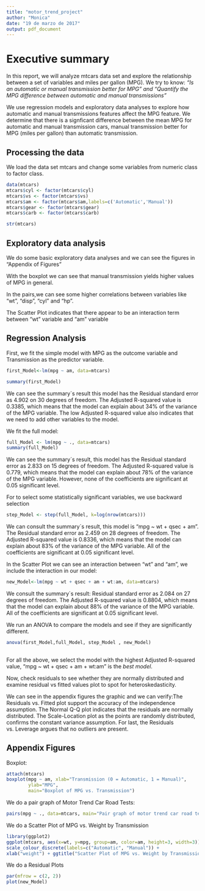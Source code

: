 ```yaml
---
title: "motor_trend_project"
author: "Monica"
date: "19 de marzo de 2017"
output: pdf_document
---
```




# Executive summary

In this report, we will analyze mtcars data set and explore the relationship between a set of variables and miles per gallon (MPG). We try to know:
*“Is an automatic or manual transmission better for MPG” and "Quantify the MPG difference between automatic and manual transmissions"*

We use regression models and exploratory data analyses to explore how automatic and manual transmissions features affect the MPG feature. 
We determine that there is a signficant difference between the mean MPG for automatic and manual transmission cars, manual transmission better for MPG (miles per gallon) than automatic transmission.

## Processing the data

We load the data set mtcars and change some variables from numeric class to factor class.


```r
data(mtcars)
mtcars$cyl <- factor(mtcars$cyl)
mtcars$vs <- factor(mtcars$vs)
mtcars$am <- factor(mtcars$am,labels=c('Automatic','Manual'))
mtcars$gear <- factor(mtcars$gear)
mtcars$carb <- factor(mtcars$carb)

str(mtcars)


```


## Exploratory data analysis

We do some basic exploratory data analyses and we can see the figures in "Appendix of Figures"

With the boxplot we can see that manual transmission yields higher values of MPG in general.

In the pairs,we can see some higher correlations between variables like "wt", "disp", "cyl" and "hp".

The Scatter Plot indicates that there appear to be an interaction term between "wt" variable and "am" variable


## Regression Analysis

First, we fit the simple model with MPG as the outcome variable and Transmission as the predictor variable.
```r
first_Model<-lm(mpg ~ am, data=mtcars)

summary(first_Model) 
```

We can see the summary`s result this model has the Residual standard error as 4.902 on 30 degrees of freedom. The Adjusted R-squared value is 0.3385, which means that the model can explain about 34% of the variance of the MPG variable. 
The low Adjusted R-squared value also indicates that we need to add other variables to the model.

We fit the full model:
```r
full_Model <- lm(mpg ~ ., data=mtcars)
summary(full_Model)
```

We can see the summary´s result, this model has the Residual standard error as 2.833 on 15 degrees of freedom. The Adjusted R-squared value is 0.779, which means that the model can explain about 78% of the variance of the MPG variable. However, none of the coefficients are significant at 0.05 significant level.

For to select some statistically significant variables, we use backward selection

```r
step_Model <- step(full_Model, k=log(nrow(mtcars)))
```

We can consult the summary´s result, this model is "mpg ~ wt + qsec + am". The Residual standard error as 2.459 on 28 degrees of freedom. The Adjusted R-squared value is 0.8336, which means that the model can explain about 83% of the variance of the MPG variable. All of the coefficients are significant at 0.05 significant level.

In the Scatter Plot we can see an interaction between "wt" and "am", we include the interaction in our model:
```r

new_Model<-lm(mpg ~ wt + qsec + am + wt:am, data=mtcars)
```

We consult the summary`s result: Residual standard error as 2.084 on 27 degrees of freedom. The Adjusted R-squared value is 0.8804, which means that the model can explain about 88% of the variance of the MPG variable. All of the coefficients are significant at 0.05 significant level. 

We run an ANOVA to compare the models and see if they are significantly different.

```r
anova(first_Model,full_Model, step_Model , new_Model) 
 
```

For all the above, we select the model with the highest Adjusted R-squared value, "mpg ~ wt + qsec + am + wt:am" is the *best model*.


Now, check residuals to see whether they are normally distributed and examine residual vs fitted values plot to spot for heteroskedasticity.

We can see in the appendix figures the graphic and we can verify:The Residuals vs. Fitted plot support the accuracy of the independence assumption. The Normal Q-Q plot indicates that the residuals are normally distributed. The Scale-Location plot as the points are randomly distributed, confirms the constant variance assumption. For last, the Residuals vs. Leverage argues that no outliers are present.
 
\newpage

## Appendix Figures

Boxplot:
```r
attach(mtcars)
boxplot(mpg ~ am, xlab="Transmission (0 = Automatic, 1 = Manual)",
        ylab="MPG",
        main="Boxplot of MPG vs. Transmission")
```
\newpage
We do a pair graph of Motor Trend Car Road Tests:
```r

pairs(mpg ~ ., data=mtcars, main="Pair graph of motor trend car road tests")


```
\newpage
We do a Scatter Plot of MPG vs. Weight by Transmission

```r
library(ggplot2)
ggplot(mtcars, aes(x=wt, y=mpg, group=am, color=am, height=3, width=3)) + geom_point() +  
scale_colour_discrete(labels=c("Automatic", "Manual")) + 
xlab("weight") + ggtitle("Scatter Plot of MPG vs. Weight by Transmission")


```
\newpage
We do a Residual Plots
```r
par(mfrow = c(2, 2))
plot(new_Model)

```
